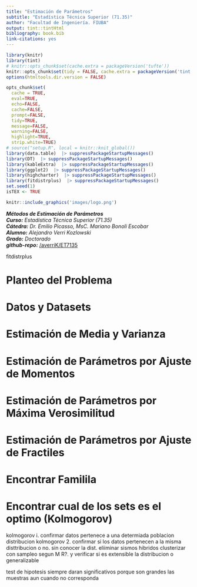 ```yaml
---
title: "Estimación de Parámetros"
subtitle: "Estadística Técnica Superior (71.35)"
author: "Facultad de Ingeniería. FIUBA"
output: tint::tintHtml
bibliography: book.bib
link-citations: yes
---
```

```r
library(knitr)
library(tint)
# knitr::opts_chunk$set(cache.extra = packageVersion('tufte'))
knitr::opts_chunk$set(tidy = FALSE, cache.extra = packageVersion('tint'))
options(htmltools.dir.version = FALSE)

opts_chunk$set(
  cache = TRUE,
  eval=TRUE,
  echo=FALSE,
  cache=FALSE,
  prompt=FALSE,
  tidy=TRUE,
  message=FALSE,
  warning=FALSE,
  highlight=TRUE,
  strip.white=TRUE)
# source("setup.R", local = knitr::knit_global())
library(data.table)  |> suppressPackageStartupMessages()
library(DT)  |> suppressPackageStartupMessages()
library(kableExtra)  |> suppressPackageStartupMessages()
library(ggplot2)  |> suppressPackageStartupMessages()
library(highcharter)  |> suppressPackageStartupMessages()
library(fitdistrplus)  |> suppressPackageStartupMessages()
set.seed(1)
isTEX <- TRUE
```

```r
knitr::include_graphics('images/logo.png')
```



***Métodos de Estimación de Parámetros***\
***Curso:*** _Estadística Técnica Superior (71.35)_\
***Cátedra:***  _Dr. Emilio Picasso, MsC. Mariano Bonoli Escobar_\
***Alumno:*** _Alejandro Verri Kozlowski_\
***Grado:*** _Doctorado_ \
***github-repo:*** [/averriK/ET7135](https://github.com/averriK/ET7135.git) \

fitdistrplus

# Planteo del Problema

# Datos y Datasets

# Estimación de Media y Varianza

# Estimación de Parámetros por Ajuste de Momentos

# Estimación de Parámetros por Máxima Verosimilitud

# Estimación de Parámetros por Ajuste de Fractiles

# Encontrar Familila 

# Encontrar cual de los sets es el optimo (Kolmogorov)

kolmogorov i. confirmar datos pertenece a una determiada poblacion distribucion
kolmogorov 2. confirmar si los datos pertenecen a la misma disttribucion o no. sin conocer la dist. 
eliiminar sismos hibridos
clusterizar con sampleo segun  M R?. y verificar si es extensible la distribucion o generalizable


test de hipotesis siempre daran significativos porque son grandes las muestras aun cuando no corresponda

